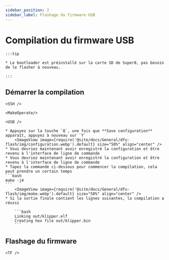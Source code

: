 ```yaml
---
sidebar_position: 2
sidebar_label: Flashage du firmware USB
---
```




# Compilation du firmware USB

    :::tip

    * Le bootloader est préinstallé sur la carte SD de Super8, pas besoin de le flasher à nouveau.

    :::

## Démarrer la compilation

    <SSH />

    <MakeOperate/>

    <USB />

    * Appuyez sur la touche `Q`, une fois que **Save configuration** apparaît, appuyez à nouveau sur `Y`
        <ImageView image={require('@site/docs/General/dfu-flash/img/configuration.webp').default} size="50%" align="center" />
    * Vous devriez maintenant avoir enregistré la configuration et être revenu à l'interface de ligne de commande
    * Vous devriez maintenant avoir enregistré la configuration et être revenu à l'interface de ligne de commande
    * Tapez la commande ci-dessous pour commencer la compilation, cela peut prendre un certain temps
    ```bash
    make -j4
    ```
        <ImageView image={require('@site/docs/General/dfu-flash/img/make.webp').default} size="50%" align="center" />
    * Si la sortie finale contient les lignes suivantes, la compilation a réussi

        ```bash
        Linking out/klipper.elf
        Creating hex file out/klipper.bin
        ```


## Flashage du firmware

    <TF />
